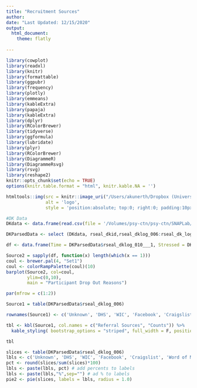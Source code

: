 ```yaml
---
title: "Recruitment Sources"
author: 
date: "Last Updated: 12/15/2020"
output: 
  html_document:
    theme: flatly
    
---
```


```r

library(cowplot)
library(readxl)
library(knitr)
library(formattable)
library(ggpubr)
library(frequency)
library(plotly)
library(emmeans)
library(kableExtra)
library(papaja)
library(kableExtra)
library(dplyr)
library(RColorBrewer)
library(tidyverse)
library(ggformula)
library(lubridate)
library(plyr)
library(RColorBrewer)
library(DiagrammeR)
library(DiagrammeRsvg)
library(rsvg)
library(reshape2)
knitr::opts_chunk$set(echo = TRUE)
options(knitr.table.format = "html", knitr.kable.NA = '') 
```

```r
htmltools::img(src = knitr::image_uri("/Users/akunerth/Dropbox (University of Oregon)/SEAL R01/_Remote SEAL/rSEAL_Dashboard/seallogo.jpg"), 
               alt = 'logo', 
               style = 'position:absolute; top:0; right:0; padding:10px;width: 128px; height: 128px')
```

```r
#DK Data
DKdata <- data.frame(read.csv(file = '/Volumes/psy-ctn/psy-ctn/SNAPLab/SNAP Projects/SEAL/00_rSEAL/02_rSEAL_Data/PreStudy/DK_Log/Raw_Data/RSEALDKLog_DATA.csv'))

DKParsedData <- select (DKdata, rseal_dkid,rseal_dklog_006:rseal_dk_log_complete )

```



```r
df <- data.frame(Time = DKParsedData$rseal_dklog_010___1, Stressed = DKParsedData$rseal_dklog_010___2, Fit = DKParsedData$rseal_dklog_010___3, Privacy = DKParsedData$rseal_dklog_010___4,Comfort = DKParsedData$rseal_dklog_010___5, Cultural = DKParsedData$rseal_dklog_010___6, Understand = DKParsedData$rseal_dklog_010___7, Staff = DKParsedData$rseal_dklog_010___8, Other = DKParsedData$rseal_dklog_010___9, Unknown = DKParsedData$rseal_dklog_010___0)

Source2 = sapply(df, function(x) length(which(x == 1)))
coul <- brewer.pal(4, "Set1") 
coul <- colorRampPalette(coul)(10)
barplot(Source2, col=coul,
        ylim=c(0,10),
        main = "Participant Drop Out Reasons")
```

```r
par(mfrow = c(1:2))

Source1 = table(DKParsedData$rseal_dklog_006)

rownames(Source1) <- c('Unknown', 'DHS', 'WIC', 'Facebook', 'Craigslist', 'Word of Mouth', 'Staff Member')

tbl <- kbl(Source1, col.names = c("Referral Sources", "Counts")) %>%
  kable_styling( bootstrap_options = "striped", full_width = F, position = "float_left", font_size = 16)

tbl
```

```r

slices <- table(DKParsedData$rseal_dklog_006)
lbls <- c('Unknown', 'DHS', 'WIC', 'Facebook', 'Craigslist', 'Word of Mouth', 'Staff Member')
pct <- round(slices/sum(slices)*100)
lbls <- paste(lbls, pct) # add percents to labels
lbls <- paste(lbls,"%",sep="") # ad % to labels
pie2 <- pie(slices, labels = lbls, radius = 1.0)

```

